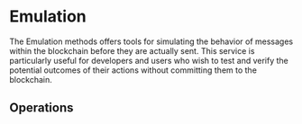 

# Emulation <SwaggerLink tag={SWAGGER_TAGS.EMULATION} />

The Emulation methods offers tools for simulating the behavior of messages within the blockchain before they are actually sent. This service is particularly useful for developers and users who wish to test and verify the potential outcomes of their actions without committing them to the blockchain.

## Operations

<SchemaLoader tag={SWAGGER_TAGS.EMULATION} />
